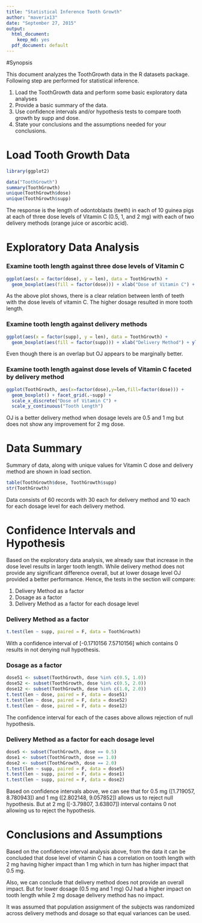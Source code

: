 ```yaml
---
title: "Statistical Inference Tooth Growth"
author: "maverix13"
date: "September 27, 2015"
output:
  html_document:
    keep_md: yes
  pdf_document: default
---
```


#Synopsis

This document analyzes the ToothGrowth data in the R datasets package. Following step are performed for statistical inference. 

1. Load the ToothGrowth data and perform some basic exploratory data analyses 
2. Provide a basic summary of the data.
3. Use confidence intervals and/or hypothesis tests to compare tooth growth by supp and dose.
4. State your conclusions and the assumptions needed for your conclusions. 

# Load Tooth Growth Data
```r
library(ggplot2)

data("ToothGrowth")
summary(ToothGrowth)
unique(ToothGrowth$dose)
unique(ToothGrowth$supp)
```

The response is the length of odontoblasts (teeth) in each of 10 guinea pigs at each of three dose levels of Vitamin C (0.5, 1, and 2 mg) with each of two delivery methods (orange juice or ascorbic acid).

# Exploratory Data Analysis

### Examine tooth length against three dose levels of Vitamin C

```r
ggplot(aes(x = factor(dose), y = len), data = ToothGrowth) + 
  geom_boxplot(aes(fill = factor(dose))) + xlab("Dose of Vitamin C") + ylab("Tooth Length")
```

As the above plot shows, there is a clear relation between lenth of teeth with the dose levels of vitamin C. The higher dosage resulted in more tooth length.

### Examine tooth length against delivery methods

```r
ggplot(aes(x = factor(supp), y = len), data = ToothGrowth) + 
  geom_boxplot(aes(fill = factor(supp))) + xlab("Delivery Method") + ylab("Tooth Length")
```

Even though there is an overlap but OJ appears to be marginally better.

### Examine tooth length against dose levels of Vitamin C faceted by delivery method

```r
ggplot(ToothGrowth, aes(x=factor(dose),y=len,fill=factor(dose))) +
  geom_boxplot() + facet_grid(.~supp) + 
  scale_x_discrete("Dose of Vitamin C") + 
  scale_y_continuous("Tooth Length") 
```

OJ is a better delivery method when dosage levels are 0.5 and 1 mg but does not show any improvement for 2 mg dose.

# Data Summary

Summary of data, along with unique values for Vitamin C dose and delivery method are shown in load section.

```r
table(ToothGrowth$dose, ToothGrowth$supp)
str(ToothGrowth)
```

Data consists of 60 records with 30 each for delivery method and 10 each for each dosage level for each delivery method.

# Confidence Intervals and Hypothesis

Based on the exploratory data analysis, we already saw that increase in the dose level results in larger tooth length. While delivery method does not provide any significant difference overall, but at lower dosage level OJ provided a better performance. Hence, the tests in the section will compare: 

1. Delivery Method as a factor
2. Dosage as a factor
3. Delivery Method as a factor for each dosage level

### Delivery Method as a factor

```r
t.test(len ~ supp, paired = F, data = ToothGrowth)
```

With a confidence interval of [-0.1710156  7.5710156] which contains 0 results in not denying null hypothesis. 

### Dosage as a factor

```r
dose51 <- subset(ToothGrowth, dose %in% c(0.5, 1.0))
dose52 <- subset(ToothGrowth, dose %in% c(0.5, 2.0))
dose12 <- subset(ToothGrowth, dose %in% c(1.0, 2.0))
t.test(len ~ dose, paired = F, data = dose51)
t.test(len ~ dose, paired = F, data = dose52)
t.test(len ~ dose, paired = F, data = dose12)
```

The confidence interval for each of the cases above allows rejection of null hypothesis.

### Delivery Method as a factor for each dosage level

```r
dose5 <- subset(ToothGrowth, dose == 0.5)
dose1 <- subset(ToothGrowth, dose == 1.0)
dose2 <- subset(ToothGrowth, dose == 2.0)
t.test(len ~ supp, paired = F, data = dose5)
t.test(len ~ supp, paired = F, data = dose1)
t.test(len ~ supp, paired = F, data = dose2)
```

Based on confidence intervals above, we can see that for 0.5 mg ([1.719057, 8.780943]) and 1 mg ([2.802148, 9.057852]) allows us to reject null hypothesis. But at 2 mg ([-3.79807, 3.63807]) interval contains 0 not allowing us to reject the hypothesis.

# Conclusions and Assumptions

Based on the confidence interval analysis above, from the data it can be concluded that dose level of vitamin C has a correlation on tooth length with 2 mg having higher impact than 1 mg which in turn has higher impact that 0.5 mg. 

Also, we can conclude that delivery method does not provide an overall impact. But for lower dosage (0.5 mg and 1 mg) OJ had a higher impact on tooth length while 2 mg dosage delivery method has no impact.

It was assumed that population assignment of the subjects was randomized across delivery methods and dosage so that equal variances can be used. 